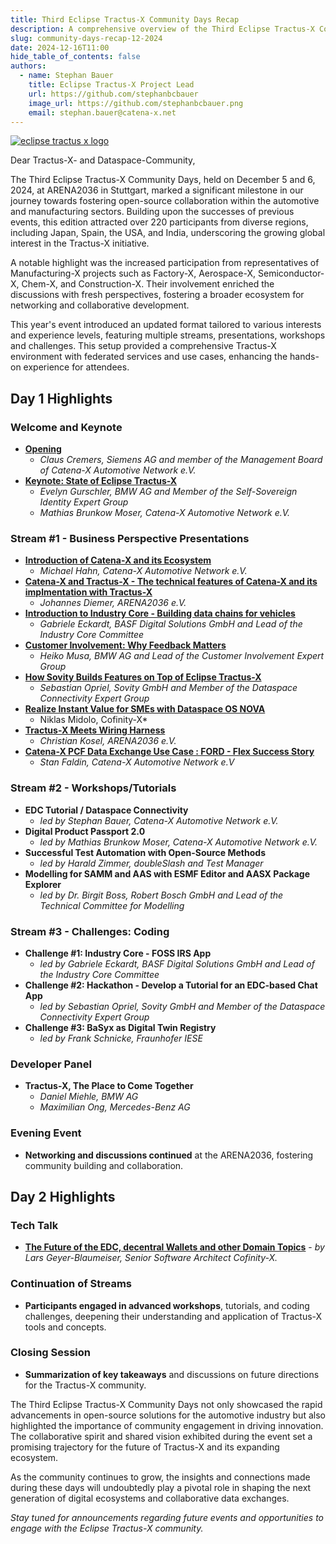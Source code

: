 ```yaml
---
title: Third Eclipse Tractus-X Community Days Recap
description: A comprehensive overview of the Third Eclipse Tractus-X Community Days held on December 5 and 6, 2024, at ARENA2036 in Stuttgart.
slug: community-days-recap-12-2024
date: 2024-12-16T11:00
hide_table_of_contents: false
authors:
  - name: Stephan Bauer
    title: Eclipse Tractus-X Project Lead
    url: https://github.com/stephanbcbauer
    image_url: https://github.com/stephanbcbauer.png
    email: stephan.bauer@catena-x.net
---
```



[![eclipse tractus x logo](@site/static/img/tractus-x-community-days-24-12-group.png)](@site/static/img/tractus-x-community-days-24-12-group.png)

Dear Tractus-X- and Dataspace-Community,

The Third Eclipse Tractus-X Community Days, held on December 5 and 6, 2024, at ARENA2036 in Stuttgart, marked a significant milestone in our journey towards fostering
open-source collaboration within the automotive and manufacturing sectors. Building upon the successes of previous events, this edition attracted over 220 participants
from diverse regions, including Japan, Spain, the USA, and India, underscoring the growing global interest in the Tractus-X initiative.

A notable highlight was the increased participation from representatives of Manufacturing-X projects such as Factory-X, Aerospace-X, Semiconductor-X, Chem-X, and Construction-X.
Their involvement enriched the discussions with fresh perspectives, fostering a broader ecosystem for networking and collaborative development.

This year's event introduced an updated format tailored to various interests and experience levels, featuring multiple streams, presentations, workshops and challenges.
This setup provided a comprehensive Tractus-X environment with federated services and use cases, enhancing the hands-on experience for attendees.

<!--truncate-->

## Day 1 Highlights

### Welcome and Keynote

- **[Opening](https://github.com/eclipse-tractusx/eclipse-tractusx.github.io.largefiles/raw/refs/heads/main/presentations/24-12-community-days/241205-opening.pdf)**
  - *Claus Cremers, Siemens AG and member of the Management Board of Catena-X Automotive Network e.V.*
- **[Keynote: State of Eclipse Tractus-X](https://github.com/eclipse-tractusx/eclipse-tractusx.github.io.largefiles/raw/refs/heads/main/presentations/24-12-community-days/241205-keynote-stateof-eclipse-tractus-x.pdf)**
  - *Evelyn Gurschler, BMW AG and Member of the Self-Sovereign Identity Expert Group*
  - *Mathias Brunkow Moser, Catena-X Automotive Network e.V.*

### Stream #1 - Business Perspective Presentations

- **[Introduction of Catena-X and its Ecosystem](https://github.com/eclipse-tractusx/eclipse-tractusx.github.io.largefiles/raw/refs/heads/main/presentations/24-12-community-days/241205-catena-x-ecosystem.pdf)**
  - *Michael Hahn, Catena-X Automotive Network e.V.*
- **[Catena-X and Tractus-X - The technical features of Catena-X and its implmentation with Tractus-X](https://github.com/eclipse-tractusx/eclipse-tractusx.github.io.largefiles/raw/refs/heads/main/presentations/24-12-community-days/241205-technical-features-of-catena-x-implementation-in-tractus-x.pdf)**
  - *Johannes Diemer, ARENA2036 e.V.*
- **[Introduction to Industry Core - Building data chains for vehicles](https://github.com/eclipse-tractusx/eclipse-tractusx.github.io.largefiles/raw/refs/heads/main/presentations/24-12-community-days/241205-industry-core.pdf)**
  - *Gabriele Eckardt, BASF Digital Solutions GmbH and Lead of the Industry Core Committee*
- **[Customer Involvement: Why Feedback Matters](https://github.com/eclipse-tractusx/eclipse-tractusx.github.io.largefiles/raw/refs/heads/main/presentations/24-12-community-days/241205-customer-involvement-why-feedback-matters.pdf)**
  - *Heiko Musa, BMW AG and Lead of the Customer Involvement Expert Group*
- **[How Sovity Builds Features on Top of Eclipse Tractus-X](https://github.com/eclipse-tractusx/eclipse-tractusx.github.io.largefiles/raw/refs/heads/main/presentations/24-12-community-days/241205-build-features-on-top-of-open-source.pdf)**
  - *Sebastian Opriel, Sovity GmbH and Member of the Dataspace Connectivity Expert Group*
- **[Realize Instant Value for SMEs with Dataspace OS NOVA](https://github.com/eclipse-tractusx/eclipse-tractusx.github.io.largefiles/raw/refs/heads/main/presentations/24-12-community-days/241205-realize-value-dataspace-os-nova.pdf)**
  - Niklas Midolo, Cofinity-X*
- **[Tractus-X Meets Wiring Harness](https://github.com/eclipse-tractusx/eclipse-tractusx.github.io.largefiles/raw/refs/heads/main/presentations/24-12-community-days/241206-aas-tractus-x-meets-wiring-harness.pdf)**
  - *Christian Kosel, ARENA2036 e.V.*
- **[Catena-X PCF Data Exchange Use Case : FORD - Flex Success Story](https://github.com/eclipse-tractusx/eclipse-tractusx.github.io.largefiles/raw/refs/heads/main/presentations/24-12-community-days/241205-catena-x-pcf-data-exchange-usecase-ford.pdf)**
  - *Stan Faldin, Catena-X Automotive Network e.V*

### Stream #2 - Workshops/Tutorials

- **EDC Tutorial / Dataspace Connectivity**
  - *led by Stephan Bauer, Catena-X Automotive Network e.V.*
- **Digital Product Passport 2.0**
  - *led by Mathias Brunkow Moser, Catena-X Automotive Network e.V.*
- **Successful Test Automation with Open-Source Methods**
  - *led by Harald Zimmer, doubleSlash and Test Manager*
- **Modelling for SAMM and AAS with ESMF Editor and AASX Package Explorer**
  - *led by Dr. Birgit Boss, Robert Bosch GmbH and Lead of the Technical Committee for Modelling*

### Stream #3 - Challenges: Coding

- **Challenge #1: Industry Core - FOSS IRS App**
  - *led by Gabriele Eckardt, BASF Digital Solutions GmbH and Lead of the Industry Core Committee*
- **Challenge #2: Hackathon - Develop a Tutorial for an EDC-based Chat App**
  - *led by Sebastian Opriel, Sovity GmbH and Member of the Dataspace Connectivity Expert Group*
- **Challenge #3: BaSyx as Digital Twin Registry**
  - *led by Frank Schnicke, Fraunhofer IESE*

### Developer Panel

- **Tractus-X, The Place to Come Together**
  - *Daniel Miehle, BMW AG*
  - *Maximilian Ong, Mercedes-Benz AG*

### Evening Event

- **Networking and discussions continued** at the ARENA2036, fostering community building and collaboration.

## Day 2 Highlights

### Tech Talk

- **[The Future of the EDC, decentral Wallets and other Domain Topics](https://github.com/eclipse-tractusx/eclipse-tractusx.github.io.largefiles/raw/refs/heads/main/presentations/24-12-community-days/241206-tech-talk-the-dataspace-future.pdf)** - *by Lars Geyer-Blaumeiser, Senior Software Architect Cofinity-X.*

### Continuation of Streams

- **Participants engaged in advanced workshops**, tutorials, and coding challenges, deepening their understanding and application of Tractus-X tools and concepts.

### Closing Session

- **Summarization of key takeaways** and discussions on future directions for the Tractus-X community.

The Third Eclipse Tractus-X Community Days not only showcased the rapid advancements in open-source solutions for the automotive industry but also highlighted the importance
of community engagement in driving innovation. The collaborative spirit and shared vision exhibited during the event set a promising trajectory for the future of Tractus-X and its expanding ecosystem.

As the community continues to grow, the insights and connections made during these days will undoubtedly play a pivotal role in shaping the next generation of digital ecosystems and collaborative
data exchanges.

*Stay tuned for announcements regarding future events and opportunities to engage with the Eclipse Tractus-X community.*
